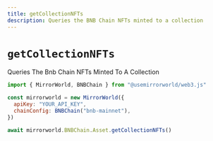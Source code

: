 ```yaml
---
title: getCollectionNFTs
description: Queries the BNB Chain NFTs minted to a collection
---
```


# `getCollectionNFTs`

Queries The Bnb Chain NFTs Minted To A Collection

```js
import { MirrorWorld, BNBChain } from "@usemirrorworld/web3.js"

const mirrorworld = new MirrorWorld({
  apiKey: "YOUR_API_KEY",
  chainConfig: BNBChain("bnb-mainnet"),
})

await mirrorworld.BNBChain.Asset.getCollectionNFTs()
```
